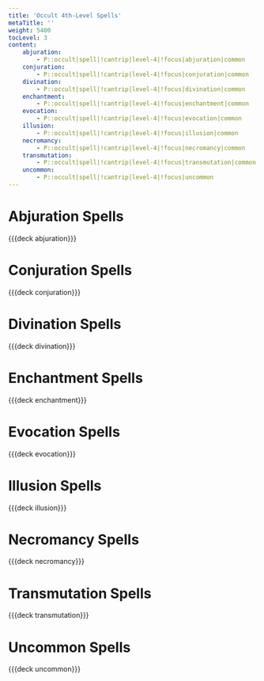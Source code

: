 ```yaml
---
title: 'Occult 4th-Level Spells'
metaTitle: ''
weight: 5400
tocLevel: 3
content:
    abjuration:
        - P::occult|spell|!cantrip|level-4|!focus|abjuration|common
    conjuration:
        - P::occult|spell|!cantrip|level-4|!focus|conjuration|common
    divination:
        - P::occult|spell|!cantrip|level-4|!focus|divination|common
    enchantment:
        - P::occult|spell|!cantrip|level-4|!focus|enchantment|common
    evocation:
        - P::occult|spell|!cantrip|level-4|!focus|evocation|common
    illusion:
        - P::occult|spell|!cantrip|level-4|!focus|illusion|common
    necromancy:
        - P::occult|spell|!cantrip|level-4|!focus|necromancy|common
    transmutation:
        - P::occult|spell|!cantrip|level-4|!focus|transmutation|common
    uncommon:
        - P::occult|spell|!cantrip|level-4|!focus|uncommon
---
```


# Abjuration Spells

{{{deck abjuration}}}

# Conjuration Spells

{{{deck conjuration}}}

# Divination Spells

{{{deck divination}}}

# Enchantment Spells

{{{deck enchantment}}}

# Evocation Spells

{{{deck evocation}}}

# Illusion Spells

{{{deck illusion}}}

# Necromancy Spells

{{{deck necromancy}}}

# Transmutation Spells

{{{deck transmutation}}}

# Uncommon Spells

{{{deck uncommon}}}
